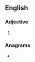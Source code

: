 ==English==

===Adjective===
{{head|en|superlative adjective}}

# {{en-superlative of|sincere}}

===Anagrams===
* {{anagrams|en|a=ceeinrsst|incesters|secretins}}